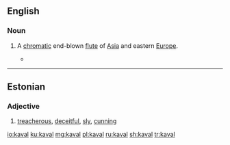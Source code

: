 ==English==
{{wikipedia}}
===Noun===
{{en-noun}}

# {{context|musical instrument|lang=en}} A [[chromatic]] end-blown [[flute]] of [[Asia]] and eastern [[Europe]].
#*{{quote-news|year=2007|date=July 27|author=The New York Times|title=Jazz Listings|work=New York Times|url=http://www.nytimes.com/2007/07/27/arts/music/27jazz.html
|passage=MATT DARRIAU’S PARADOX TRIO (Thursday) In addition to Mr. Darriau  on clarinet and saxophones as well as '''kaval''' (an end-blown flute) and gaida (a kind of bagpipe)  this exuberant Bulgarian-improv band features Brad Shepik’s guitars, Rufus Cappadocia’s cello and Seido Salifoski’s hand drums. }}

----

==Estonian==

===Adjective===
{{et-adj|kavala|kavalat}}

# [[treacherous]], [[deceitful]], [[sly]], [[cunning]]

[[io:kaval]]
[[ku:kaval]]
[[mg:kaval]]
[[pl:kaval]]
[[ru:kaval]]
[[sh:kaval]]
[[tr:kaval]]